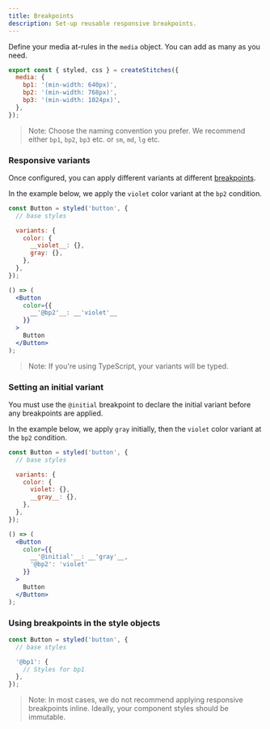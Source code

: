 ```yaml
---
title: Breakpoints
description: Set-up reusable responsive breakpoints.
---
```


Define your media at-rules in the `media` object. You can add as many as you need.

```jsx line=2-6
export const { styled, css } = createStitches({
  media: {
    bp1: '(min-width: 640px)',
    bp2: '(min-width: 768px)',
    bp3: '(min-width: 1024px)',
  },
});
```

> Note: Choose the naming convention you prefer. We recommend either <Code>bp1</Code>, <Code>bp2</Code>, <Code>bp3</Code> etc. or <Code>sm</Code>, <Code>md</Code>, <Code>lg</Code> etc.

### Responsive variants

Once configured, you can apply different variants at different [breakpoints](/docs/breakpoints).

In the example below, we apply the `violet` color variant at the `bp2` condition.

```jsx line=4-9,12-16
const Button = styled('button', {
  // base styles

  variants: {
    color: {
      __violet__: {},
      gray: {},
    },
  },
});

() => (
  <Button
    color={{
      __'@bp2'__: __'violet'__
    }}
  >
    Button
  </Button>
);
```

> Note: If you're using TypeScript, your variants will be typed.

### Setting an initial variant

You must use the <Code>@initial</Code> breakpoint to declare the initial variant before any breakpoints are applied.

In the example below, we apply `gray` initially, then the `violet` color variant at the `bp2` condition.

```jsx line=4-9,12-16
const Button = styled('button', {
  // base styles

  variants: {
    color: {
      violet: {},
      __gray__: {},
    },
  },
});

() => (
  <Button
    color={{
      __'@initial'__: __'gray'__,
      '@bp2': 'violet'
    }}
  >
    Button
  </Button>
);
```

### Using breakpoints in the style objects

```jsx line=4-6
const Button = styled('button', {
  // base styles

  '@bp1': {
    // Styles for bp1
  },
});
```

> Note: In most cases, we do not recommend applying responsive breakpoints inline. Ideally, your component styles should be immutable.
